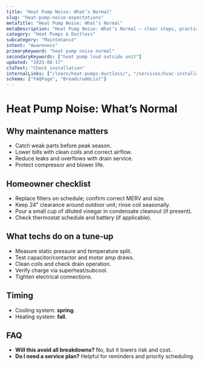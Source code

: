 ```yaml
---
title: "Heat Pump Noise: What’s Normal"
slug: "heat-pump-noise-expectations"
metaTitle: "Heat Pump Noise: What’s Normal"
metaDescription: "Heat Pump Noise: What’s Normal — clear steps, practical detail, and when to call a pro in North Texas."
category: "Heat Pumps & Ductless"
subcategory: "Maintenance"
intent: "Awareness"
primaryKeyword: "heat pump noise normal"
secondaryKeywords: ["heat pump loud outside unit"]
updated: "2025-08-17"
ctaText: "Check installation"
internalLinks: ["/learn/heat-pumps-ductless/", "/services/hvac-installation/"]
schema: ["FAQPage", "BreadcrumbList"]
---
```


# Heat Pump Noise: What’s Normal



## Why maintenance matters
- Catch weak parts before peak season.
- Lower bills with clean coils and correct airflow.
- Reduce leaks and overflows with drain service.
- Protect compressor and blower life.


## Homeowner checklist
- Replace filters on schedule; confirm correct MERV and size.
- Keep 24" clearance around outdoor unit; rinse coil seasonally.
- Pour a small cup of diluted vinegar in condensate cleanout (if present).
- Check thermostat schedule and battery (if applicable).


## What techs do on a tune‑up
- Measure static pressure and temperature split.
- Test capacitor/contactor and motor amp draws.
- Clean coils and check drain operation.
- Verify charge via superheat/subcool.
- Tighten electrical connections.


## Timing
- Cooling system: **spring**.
- Heating system: **fall**.


## FAQ
- **Will this avoid all breakdowns?** No, but it lowers risk and cost.
- **Do I need a service plan?** Helpful for reminders and priority scheduling.
